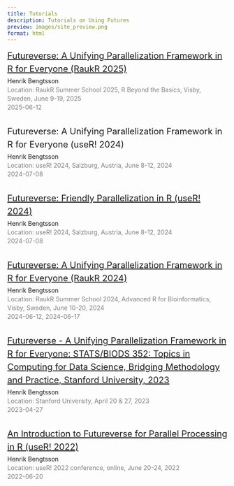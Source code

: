```yaml
---
title: Tutorials
description: Tutorials on Using Futures
preview: images/site_preview.png
format: html
---
```



<style>
/* Borrowed from https://www.tidyverse.org/blog/ */
.listItem {
 display:flex;
 justify-content:flex-start;
 display:-ms-flexbox;
 -ms-flex-pack:start;
 display:-webkit-box;
 display:-webkit-flex;
 -webkit-justify-content:flex-start;
 margin-bottom:30px
}
.listItem .itemImage {
 flex-shrink:0;
 width:150px;
 height:150px;
 margin:0 30px 15px 0;
 background-size:contain;
 background-position:center
}
.listItem .itemImage img {
    width: 100%;
    max-height: 100%;
    object-fit: cover
}
.listItem .itemDetails {
 width:100%;
 font-size:.875rem;
 line-height:20px
}
.listItem .itemDetails .itemHeader {
 display:flex;
 justify-content:space-between;
 display:-ms-flexbox;
 -ms-flex-pack:justify;
 display:-webkit-box;
 display:-webkit-flex;
 -webkit-justify-content:space-between;
 align-items:flex-start;
 line-height:30px;
 margin-bottom:3px
}
.listItem .itemDetails .itemHeader .itemTitle {
 font-size:20px;
 display:block
}
.listItem .itemDetails .itemHeader .itemActions {
 flex-shrink:0;
 height:30px
}
.listItem .itemDetails .itemMeta .itemDescription {
 margin-bottom:.375rem;
 white-space:pre-line
}
.listItem .itemDetails .itemMeta .itemDate,
.listItem .itemDetails .itemMeta .itemInfo {
 font-size:.875rem;
 color:grey;
}
.listItem .itemDetails .itemMeta .itemInfo li {
 margin-bottom: 0.1em;
}
.listItem .itemDetails .itemMeta .itemDate .created,
.listItem .itemDetails .itemMeta .itemDate .updated,
.listItem .itemDetails .itemMeta .itemInfo .created,
.listItem .itemDetails .itemMeta .itemInfo .updated {
 display:inline-block
}
.listItem .itemDetails .itemMeta .itemDate .created,
.listItem .itemDetails .itemMeta .itemInfo .created {
 padding-right:20px
}
.listItem .itemDetails .itemMeta .itemInfo .forkedFrom {
 display:inline-block
}
.listItem .itemDetails .itemMeta .itemInfo .updated {
 padding-right:20px
}
</style>


<div class="listItem">
 <div class="itemDetails">
  <div class="itemHeader">
   <div class="itemTitle"><a href="https://henrikbengtsson.github.io/futureverse-tutorial-raukr2025/">Futureverse: A Unifying Parallelization Framework in R for Everyone (RaukR 2025)</a>
   </div>
  </div>
  <div class="itemMeta">
   <div class="author">Henrik Bengtsson</div>
   <div class="itemInfo">
Location: RaukR Summer School 2025, R Beyond the Basics, Visby, Sweden, June 9-19, 2025
   </div>
   <div class="itemDate">2025-06-12</div>
  </div>
 </div>
</div>


<div class="listItem">
 <div class="itemDetails">
  <div class="itemHeader">
   <div class="itemTitle">Futureverse: A Unifying Parallelization Framework in R for Everyone (useR! 2024)</a>
   </div>
  </div>
  <div class="itemMeta">
   <div class="author">Henrik Bengtsson</div>
   <div class="itemInfo">
Location: useR! 2024, Salzburg, Austria, June 8-12, 2024
   </div>
   <div class="itemDate">2024-07-08</div>
  </div>
 </div>
</div>


<div class="listItem">
 <div class="itemDetails">
  <div class="itemHeader">
   <div class="itemTitle"><a href="https://henrikbengtsson.github.io/future-tutorial-user2024/">Futureverse: Friendly Parallelization in R (useR! 2024)</a>
   </div>
  </div>
  <div class="itemMeta">
   <div class="author">Henrik Bengtsson</div>
   <div class="itemInfo">
Location: useR! 2024, Salzburg, Austria, June 8-12, 2024
   </div>
   <div class="itemDate">2024-07-08</div>
  </div>
 </div>
</div>


<div class="listItem">
 <div class="itemDetails">
  <div class="itemHeader">
   <div class="itemTitle"><a href="https://henrikbengtsson.github.io/future-tutorial-raukr2024/">Futureverse: A Unifying Parallelization Framework in R for Everyone (RaukR 2024)</a>
   </div>
  </div>
  <div class="itemMeta">
   <div class="author">Henrik Bengtsson</div>
   <div class="itemInfo">
Location: RaukR Summer School 2024, Advanced R for Bioinformatics, Visby, Sweden, June 10-20, 2024
   </div>
   <div class="itemDate">2024-06-12, 2024-06-17</div>
  </div>
 </div>
</div>


<div class="listItem">
 <div class="itemDetails">
  <div class="itemHeader">
   <div class="itemTitle"><a href="https://henrikbengtsson.github.io/course-stanford-futureverse-2023/">Futureverse - A Unifying Parallelization Framework in R for Everyone: STATS/BIODS 352: Topics in Computing for Data Science, Bridging Methodology and Practice, Stanford University, 2023</a>
   </div>
  </div>
  <div class="itemMeta">
   <div class="author">Henrik Bengtsson</div>
   <div class="itemInfo">
Location: Stanford University, April 20 & 27, 2023
   </div>
   <div class="itemDate">2023-04-27</div>
  </div>
 </div>
</div>


<div class="listItem">
 <div class="itemDetails">
  <div class="itemHeader">
   <div class="itemTitle"><a href="https://henrikbengtsson.github.io/future-tutorial-user2022/">An Introduction to Futureverse for Parallel Processing in R (useR! 2022)</a>
   </div>
  </div>
  <div class="itemMeta">
   <div class="author">Henrik Bengtsson</div>
   <div class="itemInfo">
Location: useR! 2022 conference, online, June 20-24, 2022
   </div>
   <div class="itemDate">2022-06-20</div>
  </div>
 </div>
</div>

